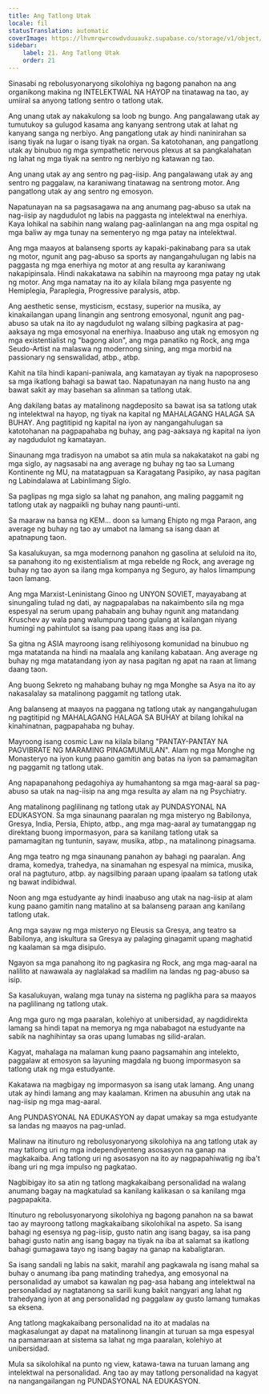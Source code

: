 ```yaml
---
title: Ang Tatlong Utak
locale: fil
statusTranslation: automatic
coverImage: https://lhvmrqwrcowdvduuaukz.supabase.co/storage/v1/object/public/strapi-uploads/small_cover-educacion-fundamental.webp-2d51a7828a2b1309555be27f7e2a61a0.webp
sidebar:
    label: 21. Ang Tatlong Utak
    order: 21
---
```

Sinasabi ng rebolusyonaryong sikolohiya ng bagong panahon na ang organikong makina ng INTELEKTWAL NA HAYOP na tinatawag na tao, ay umiiral sa anyong tatlong sentro o tatlong utak.

Ang unang utak ay nakakulong sa loob ng bungo. Ang pangalawang utak ay tumutukoy sa gulugod kasama ang kanyang sentrong utak at lahat ng kanyang sanga ng nerbiyo. Ang pangatlong utak ay hindi naninirahan sa isang tiyak na lugar o isang tiyak na organ. Sa katotohanan, ang pangatlong utak ay binubuo ng mga sympathetic nervous plexus at sa pangkalahatan ng lahat ng mga tiyak na sentro ng nerbiyo ng katawan ng tao.

Ang unang utak ay ang sentro ng pag-iisip. Ang pangalawang utak ay ang sentro ng paggalaw, na karaniwang tinatawag na sentrong motor. Ang pangatlong utak ay ang sentro ng emosyon.

Napatunayan na sa pagsasagawa na ang anumang pag-abuso sa utak na nag-iisip ay nagdudulot ng labis na paggasta ng intelektwal na enerhiya. Kaya lohikal na sabihin nang walang pag-aalinlangan na ang mga ospital ng mga baliw ay mga tunay na sementeryo ng mga patay na intelektwal.

Ang mga maayos at balanseng sports ay kapaki-pakinabang para sa utak ng motor, ngunit ang pag-abuso sa sports ay nangangahulugan ng labis na paggasta ng mga enerhiya ng motor at ang resulta ay karaniwang nakapipinsala. Hindi nakakatawa na sabihin na mayroong mga patay ng utak ng motor. Ang mga namatay na ito ay kilala bilang mga pasyente ng Hemiplegia, Paraplegia, Progressive paralysis, atbp.

Ang aesthetic sense, mysticism, ecstasy, superior na musika, ay kinakailangan upang linangin ang sentrong emosyonal, ngunit ang pag-abuso sa utak na ito ay nagdudulot ng walang silbing pagkasira at pag-aaksaya ng mga emosyonal na enerhiya. Inaabuso ang utak ng emosyon ng mga existentialist ng "bagong alon", ang mga panatiko ng Rock, ang mga Seudo-Artist na malaswa ng modernong sining, ang mga morbid na passionary ng senswalidad, atbp., atbp.

Kahit na tila hindi kapani-paniwala, ang kamatayan ay tiyak na napoproseso sa mga ikatlong bahagi sa bawat tao. Napatunayan na nang husto na ang bawat sakit ay may basehan sa alinman sa tatlong utak.

Ang dakilang batas ay matalinong nagdeposito sa bawat isa sa tatlong utak ng intelektwal na hayop, ng tiyak na kapital ng MAHALAGANG HALAGA SA BUHAY. Ang pagtitipid ng kapital na iyon ay nangangahulugan sa katotohanan na pagpapahaba ng buhay, ang pag-aaksaya ng kapital na iyon ay nagdudulot ng kamatayan.

Sinaunang mga tradisyon na umabot sa atin mula sa nakakatakot na gabi ng mga siglo, ay nagsasabi na ang average ng buhay ng tao sa Lumang Kontinente ng MU, na matatagpuan sa Karagatang Pasipiko, ay nasa pagitan ng Labindalawa at Labinlimang Siglo.

Sa paglipas ng mga siglo sa lahat ng panahon, ang maling paggamit ng tatlong utak ay nagpaikli ng buhay nang paunti-unti.

Sa maaraw na bansa ng KEM... doon sa lumang Ehipto ng mga Paraon, ang average ng buhay ng tao ay umabot na lamang sa isang daan at apatnapung taon.

Sa kasalukuyan, sa mga modernong panahon ng gasolina at seluloid na ito, sa panahong ito ng existentialism at mga rebelde ng Rock, ang average ng buhay ng tao ayon sa ilang mga kompanya ng Seguro, ay halos limampung taon lamang.

Ang mga Marxist-Leninistang Ginoo ng UNYON SOVIET, mayayabang at sinungaling tulad ng dati, ay nagpapalabas na nakaimbento sila ng mga espesyal na serum upang pahabain ang buhay ngunit ang matandang Kruschev ay wala pang walumpung taong gulang at kailangan niyang humingi ng pahintulot sa isang paa upang itaas ang isa pa.

Sa gitna ng ASIA mayroong isang relihiyosong komunidad na binubuo ng mga matatanda na hindi na maalala ang kanilang kabataan. Ang average ng buhay ng mga matatandang iyon ay nasa pagitan ng apat na raan at limang daang taon.

Ang buong Sekreto ng mahabang buhay ng mga Monghe sa Asya na ito ay nakasalalay sa matalinong paggamit ng tatlong utak.

Ang balanseng at maayos na paggana ng tatlong utak ay nangangahulugan ng pagtitipid ng MAHALAGANG HALAGA SA BUHAY at bilang lohikal na kinahinatnan, pagpapahaba ng buhay.

Mayroong isang cosmic Law na kilala bilang "PANTAY-PANTAY NA PAGVIBRATE NG MARAMING PINAGMUMULAN". Alam ng mga Monghe ng Monasteryo na iyon kung paano gamitin ang batas na iyon sa pamamagitan ng paggamit ng tatlong utak.

Ang napapanahong pedagohiya ay humahantong sa mga mag-aaral sa pag-abuso sa utak na nag-iisip na ang mga resulta ay alam na ng Psychiatry.

Ang matalinong paglilinang ng tatlong utak ay PUNDASYONAL NA EDUKASYON. Sa mga sinaunang paaralan ng mga misteryo ng Babilonya, Gresya, India, Persia, Ehipto, atbp., ang mga mag-aaral ay tumatanggap ng direktang buong impormasyon, para sa kanilang tatlong utak sa pamamagitan ng tuntunin, sayaw, musika, atbp., na matalinong pinagsama.

Ang mga teatro ng mga sinaunang panahon ay bahagi ng paaralan. Ang drama, komedya, trahedya, na sinamahan ng espesyal na mímica, musika, oral na pagtuturo, atbp. ay nagsilbing paraan upang ipaalam sa tatlong utak ng bawat indibidwal.

Noon ang mga estudyante ay hindi inaabuso ang utak na nag-iisip at alam kung paano gamitin nang matalino at sa balanseng paraan ang kanilang tatlong utak.

Ang mga sayaw ng mga misteryo ng Eleusis sa Gresya, ang teatro sa Babilonya, ang iskultura sa Gresya ay palaging ginagamit upang maghatid ng kaalaman sa mga disipulo.

Ngayon sa mga panahong ito ng pagkasira ng Rock, ang mga mag-aaral na nalilito at nawawala ay naglalakad sa madilim na landas ng pag-abuso sa isip.

Sa kasalukuyan, walang mga tunay na sistema ng paglikha para sa maayos na paglilinang ng tatlong utak.

Ang mga guro ng mga paaralan, kolehiyo at unibersidad, ay nagdidirekta lamang sa hindi tapat na memorya ng mga nababagot na estudyante na sabik na naghihintay sa oras upang lumabas ng silid-aralan.

Kagyat, mahalaga na malaman kung paano pagsamahin ang intelekto, paggalaw at emosyon sa layuning magdala ng buong impormasyon sa tatlong utak ng mga estudyante.

Kakatawa na magbigay ng impormasyon sa isang utak lamang. Ang unang utak ay hindi lamang ang may kaalaman. Krimen na abusuhin ang utak na nag-iisip ng mga mag-aaral.

Ang PUNDASYONAL NA EDUKASYON ay dapat umakay sa mga estudyante sa landas ng maayos na pag-unlad.

Malinaw na itinuturo ng rebolusyonaryong sikolohiya na ang tatlong utak ay may tatlong uri ng mga independiyenteng asosasyon na ganap na magkakaiba. Ang tatlong uri ng asosasyon na ito ay nagpapahiwatig ng iba't ibang uri ng mga impulso ng pagkatao.

Nagbibigay ito sa atin ng tatlong magkakaibang personalidad na walang anumang bagay na magkatulad sa kanilang kalikasan o sa kanilang mga pagpapakita.

Itinuturo ng rebolusyonaryong sikolohiya ng bagong panahon na sa bawat tao ay mayroong tatlong magkakaibang sikolohikal na aspeto. Sa isang bahagi ng esensya ng pag-iisip, gusto natin ang isang bagay, sa isa pang bahagi gusto natin ang isang bagay na tiyak na iba at salamat sa ikatlong bahagi gumagawa tayo ng isang bagay na ganap na kabaligtaran.

Sa isang sandali ng labis na sakit, marahil ang pagkawala ng isang mahal sa buhay o anumang iba pang matinding trahedya, ang emosyonal na personalidad ay umabot sa kawalan ng pag-asa habang ang intelektwal na personalidad ay nagtatanong sa sarili kung bakit nangyari ang lahat ng trahedyang iyon at ang personalidad ng paggalaw ay gusto lamang tumakas sa eksena.

Ang tatlong magkakaibang personalidad na ito at madalas na magkasalungat ay dapat na matalinong linangin at turuan sa mga espesyal na pamamaraan at sistema sa lahat ng mga paaralan, kolehiyo at unibersidad.

Mula sa sikolohikal na punto ng view, katawa-tawa na turuan lamang ang intelektwal na personalidad. Ang tao ay may tatlong personalidad na kagyat na nangangailangan ng PUNDASYONAL NA EDUKASYON.

